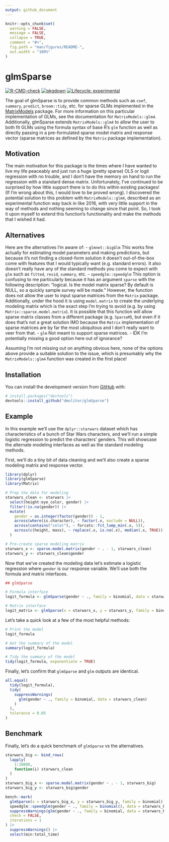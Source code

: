 ```yaml
---
output: github_document
---
```


<!-- README.md is generated from README.Rmd. Please edit that file -->

```r
knitr::opts_chunk$set(
  warning = FALSE, 
  message = FALSE,
  collapse = TRUE,
  comment = "#>",
  fig.path = "man/figures/README-",
  out.width = "100%"
)
```

# glmSparse

<!-- badges: start -->
[![R-CMD-check](https://github.com/dmolitor/glmSparse/workflows/R-CMD-check/badge.svg)](https://github.com/dmolitor/glmSparse/actions)
[![pkgdown](https://github.com/dmolitor/glmSparse/workflows/pkgdown/badge.svg)](https://github.com/dmolitor/glmSparse/actions)
[![Lifecycle: experimental](https://img.shields.io/badge/lifecycle-experimental-orange.svg)](https://lifecycle.r-lib.org/articles/stages.html#experimental)
<!-- badges: end -->

The goal of glmSparse is to provide common methods such as `coef`, `summary`,
`predict`, `broom::tidy`, etc. for sparse GLMs implemented in the
[MatrixModels](https://cran.r-project.org/web/packages/MatrixModels/index.html) 
package. For more information on this particular implementation of GLMs,
see the documentation for `MatrixModels::glm4`. Additionally, glmSparse extends
`MatrixModels::glm4` to allow the user to both fit GLMs using the formula syntax 
of base R's `glm` function as well as directly passing in a pre-formulated 
sparse model matrix and response vector (sparse matrices as defined by the 
`Matrix` package implementation).

## Motivation

The main motivation for this package is the times where I have wanted to live my
life peaceably and just run a huge (pretty sparse) OLS or logit regression with 
no trouble, and I don't have the memory on hand to run the regression with a
standard dense matrix. Unfortunately, I've continued to be surprised by how 
little support there is to do this within existing packages! (If I'm wrong about
this, I would love to be proved wrong). I discovered the potential solution to 
this problem with `MatrixModels::glm4`, described as an experimental function 
way back in like 2016, with very little support in the way of methods and
nothing seeming to change since that point. So, I took it upon myself to extend
this function's functionality and make the methods that I wished it had.

## Alternatives

Here are the alternatives I'm aware of:
- `glmnet::bigGlm`
   This works fine actually for estimating model parameters and making 
   predictions, but because it's not finding a closed-form solution it doesn't 
   out-of-the-box come with features that I would typically want (e.g. standard 
   errors). It also doesn't really have any of the standard methods you come to
   expect with `glm` such as `fitted`, `resid`, `summary`, etc.
- `speedglm::speedglm`
   This option is confusing to me particularly because it has an argument
   `sparse` with the following description: "logical. Is the model matrix 
   sparse? By default is NULL, so a quickly sample survey will be made."
   However, the function does not allow the user to input sparse matrices from
   the `Matrix` package. Additionally, under the hood it is using `model.matrix`
   to create the underlying modeling matrix which is the exact step I'm trying
   to avoid (e.g. by using `Matrix::sparse.model.matrix`). It is possible that
   this function will allow sparse matrix classes from a different package
   (e.g. `SparseM`), but even if it does that's not a great solution IMO 
   because the `Matrix` implementation of sparse matrices are by far the most 
   ubiquitous and I don't really want to veer from that.
- `glm`
   Not meant to support sparse matrices.
- IDK
   I'm potentially missing a good option here out of ignorance?
   
Assuming I'm not missing out on anything obvious here, none of the options above
provide a suitable solution to the issue, which is presumably why the
`MatrixModels::glm4` function was created in the first place!

## Installation

You can install the development version from [GitHub](https://github.com/) with:

``` r
# install.packages("devtools")
devtools::install_github("dmolitor/glmSparse")
```

## Example

In this example we'll use the `dplyr::starwars` dataset which has
characteristics of a bunch of Star Wars characters, and we'll run a simple
logistic regression to predict the characters' genders. This will showcase the 
alternate modeling interfaces as well as the standard modeling methods.

First, we'll do a tiny bit of data cleaning and we'll also create a sparse
modeling matrix and response vector.
```r
library(dplyr)
library(glmSparse)
library(Matrix)

# Prep the data for modeling
starwars_clean <- starwars |>
  select(height:eye_color, gender) |>
  filter(!is.na(gender)) |>
  mutate(
    gender = as.integer(factor(gender)) - 1,
    across(where(is.character), ~ factor(.x, exclude = NULL)),
    across(contains("color"), ~ forcats::fct_lump_min(.x, 5)),
    across(c(height, mass), ~ replace(.x, is.na(.x), median(.x, TRUE)))
  )

# Pre-create sparse modeling matrix
starwars_x <- sparse.model.matrix(gender ~ . - 1, starwars_clean)
starwars_y <- starwars_clean$gender
```

Now that we've created the modeling data let's estimate a logistic regression
where `gender` is our response variable. We'll use both the formula and matrix
interfaces.
```r
## glmSparse

# Formula interface
logit_formula <- glmSparse(gender ~ ., family = binomial, data = starwars_clean)

# Matrix interface
logit_matrix <- glmSparse(x = starwars_x, y = starwars_y, family = binomial)
```

Let's take a quick look at a few of the most helpful methods:
```r
# Print the model
logit_formula

# Get the summary of the model
summary(logit_formula)

# Tidy the summary of the model
tidy(logit_formula, exponentiate = TRUE)
```

Finally, let's confirm that `glmSparse` and `glm` outputs are identical.
```r
all.equal(
  tidy(logit_formula),
  tidy(
    suppressWarnings(
      glm(gender ~ ., family = binomial, data = starwars_clean)
    )
  ),
  tolerance = 0.05
)
```

## Benchmark

Finally, let's do a quick benchmark of `glmSparse` vs the alternatives.
```r
starwars_big <- bind_rows(
  lapply(
    1:10000,
    function(i) starwars_clean
  )
)
starwars_big_x <- sparse.model.matrix(gender ~ . - 1, starwars_big)
starwars_big_y <- starwars_big$gender

bench::mark(
  glmSparse(x = starwars_big_x, y = starwars_big_y, family = binomial),
  speedglm::speedglm(gender ~ ., family = binomial(), data = starwars_big),
  suppressWarnings(glm(gender ~ ., family = binomial, data = starwars_big)),
  check = FALSE, 
  iterations = 1
) |>
  suppressWarnings() |>
  select(min:total_time)
```
